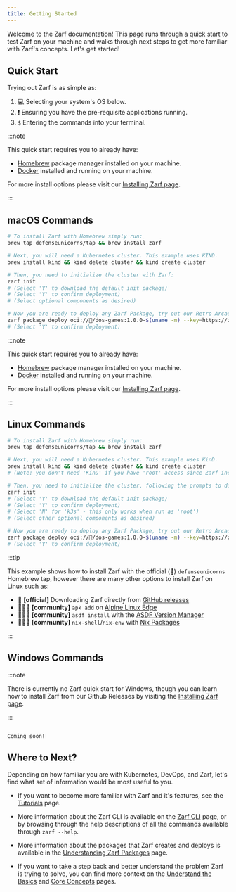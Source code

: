 ```yaml
---
title: Getting Started
---
```



Welcome to the Zarf documentation!  This page runs through a quick start to test Zarf on your machine and walks through next steps to get more familiar with Zarf's concepts. Let's get started!

## Quick Start

Trying out Zarf is as simple as:

1. 💻 Selecting your system's OS below.
2. ❗ Ensuring you have the pre-requisite applications running.
3. `$` Entering the commands into your terminal.

<Tabs>
<TabItem label="macOS">

:::note

This quick start requires you to already have:

- [Homebrew](https://brew.sh/) package manager installed on your machine.
- [Docker](https://www.docker.com/) installed and running on your machine.

For more install options please visit our [Installing Zarf page](./0-installing-zarf.md).

:::

## macOS Commands

```bash
# To install Zarf with Homebrew simply run:
brew tap defenseunicorns/tap && brew install zarf

# Next, you will need a Kubernetes cluster. This example uses KIND.
brew install kind && kind delete cluster && kind create cluster

# Then, you need to initialize the cluster with Zarf:
zarf init
# (Select 'Y' to download the default init package)
# (Select 'Y' to confirm deployment)
# (Select optional components as desired)

# Now you are ready to deploy any Zarf Package, try out our Retro Arcade!!
zarf package deploy oci://🦄/dos-games:1.0.0-$(uname -m) --key=https://zarf.dev/cosign.pub
# (Select 'Y' to confirm deployment)
```

</TabItem>
<TabItem label="Linux">

:::note

This quick start requires you to already have:

- [Homebrew](https://brew.sh/) package manager installed on your machine.
- [Docker](https://www.docker.com/) installed and running on your machine.

For more install options please visit our [Installing Zarf page](./0-installing-zarf.md).

:::

## Linux Commands

```bash
# To install Zarf with Homebrew simply run:
brew tap defenseunicorns/tap && brew install zarf

# Next, you will need a Kubernetes cluster. This example uses KinD.
brew install kind && kind delete cluster && kind create cluster
# (Note: you don't need 'KinD' if you have 'root' access since Zarf includes 'k3s' as an optional component)

# Then, you need to initialize the cluster, following the prompts to download and select components
zarf init
# (Select 'Y' to download the default init package)
# (Select 'Y' to confirm deployment)
# (Select 'N' for 'k3s' - this only works when run as 'root')
# (Select other optional components as desired)

# Now you are ready to deploy any Zarf Package, try out our Retro Arcade!!
zarf package deploy oci://🦄/dos-games:1.0.0-$(uname -m) --key=https://zarf.dev/cosign.pub
# (Select 'Y' to confirm deployment)
```

:::tip

This example shows how to install Zarf with the official (📜) `defenseunicorns` Homebrew tap, however there are many other options to install Zarf on Linux such as:

- 📜 **[official]** Downloading Zarf directly from [GitHub releases](https://github.com/defenseunicorns/zarf/releases)
- 🧑‍🤝‍🧑 **[community]** `apk add` on [Alpine Linux Edge](https://pkgs.alpinelinux.org/package/edge/testing/x86_64/zarf)
- 🧑‍🤝‍🧑 **[community]** `asdf install` with the [ASDF Version Manager](https://github.com/defenseunicorns/asdf-zarf)
- 🧑‍🤝‍🧑 **[community]** `nix-shell`/`nix-env` with [Nix Packages](https://search.nixos.org/packages?channel=23.05&show=zarf&from=0&size=50&sort=relevance&type=packages&query=zarf)

:::

</TabItem>
<TabItem label="Windows">

## Windows Commands

:::note

There is currently no Zarf quick start for Windows, though you can learn how to install Zarf from our Github Releases by visiting the [Installing Zarf page](./0-installing-zarf.md#downloading-the-cli-from-github-releases).

:::

```text

Coming soon!

```

</TabItem>
</Tabs>

## Where to Next?

Depending on how familiar you are with Kubernetes, DevOps, and Zarf, let's find what set of information would be most useful to you.

- If you want to become more familiar with Zarf and it's features, see the [Tutorials](../5-zarf-tutorials/index.md) page.

- More information about the Zarf CLI is available on the [Zarf CLI](../2-the-zarf-cli/index.md) page, or by browsing through the help descriptions of all the commands available through `zarf --help`.

- More information about the packages that Zarf creates and deploys is available in the [Understanding Zarf Packages](../3-create-a-zarf-package/1-zarf-packages.md) page.

- If you want to take a step back and better understand the problem Zarf is trying to solve, you can find more context on the [Understand the Basics](./1-understand-the-basics.md) and [Core Concepts](./2-core-concepts.md) pages.

